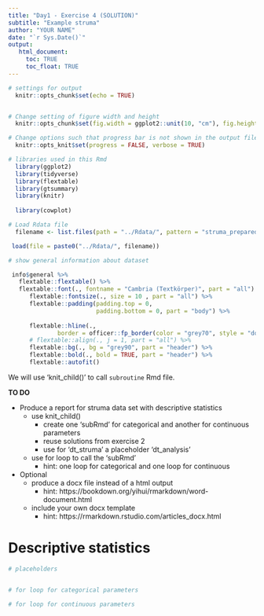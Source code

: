 ---
title: "Day1 - Exercise 4 (SOLUTION)"
subtitle: "Example struma"
author: "YOUR NAME"
date: "`r Sys.Date()`"
output: 
   html_document:
     toc: TRUE
     toc_float: TRUE
---

```{r setup, include = FALSE}
# settings for output
  knitr::opts_chunk$set(echo = TRUE)


# Change setting of figure width and height
  knitr::opts_chunk$set(fig.width = ggplot2::unit(10, "cm"), fig.height = ggplot2::unit(8, "cm"))

# Change options such that progress bar is not shown in the output file <- NEW!!!
  knitr::opts_knit$set(progress = FALSE, verbose = TRUE)

# libraries used in this Rmd
  library(ggplot2)
  library(tidyverse)
  library(flextable)
  library(gtsummary)
  library(knitr)
  
  library(cowplot)
```

```{r,  echo = FALSE, eval = TRUE}
# Load Rdata file
  filename <- list.files(path = "../Rdata/", pattern = "struma_prepared")

 load(file = paste0("../Rdata/", filename))

# show general information about dataset

 info$general %>% 
   flextable::flextable() %>% 
   flextable::font(., fontname = "Cambria (Textkörper)", part = "all") %>%
      flextable::fontsize(., size = 10 , part = "all") %>%
      flextable::padding(padding.top = 0,
                         padding.bottom = 0, part = "body") %>% 
  
      flextable::hline(.,
              border = officer::fp_border(color = "grey70", style = "dotted")) %>%
      # flextable::align(., j = 1, part = "all") %>%
      flextable::bg(., bg = "grey90", part = "header") %>% 
      flextable::bold(., bold = TRUE, part = "header") %>% 
      flextable::autofit()  

```

We will use 'knit_child()' to call `subroutine` Rmd file.

**TO DO**

* Produce a report for struma data set with descriptive statistics
   - use knit_child()
      + create one 'subRmd' for categorical and another for continuous parameters
      + reuse solutions from exercise 2 
      + use for 'dt_struma' a placeholder 'dt_analysis'
   - use for loop to call the 'subRmd'
      + hint: one loop for categorical and one loop for continuous
* Optional
   - produce a docx file instead of a html output
      + hint: https://bookdown.org/yihui/rmarkdown/word-document.html
   - include your own docx template
      + hint: https://rmarkdown.rstudio.com/articles_docx.html


# Descriptive statistics

```{r}
# placeholders



```



```{r, results = 'asis'}
# for loop for categorical parameters


``` 


```{r, results = 'asis'}
# for loop for continuous parameters



```







